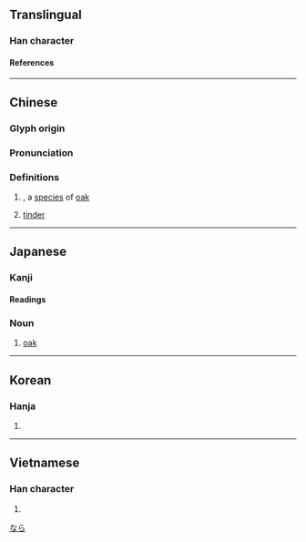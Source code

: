 {{character info}}
==Translingual==

===Han character===
{{Han char|rn=75|rad=木|as=09|sn=13|four=48961|canj=DTCW|ids=⿰木酋}}

====References====
{{Han ref|kx=0540.130|dkj=15154|dj=0927.200|hdz=21255.060|uh=6962}}

----

==Chinese==
{{zh-forms}}

===Glyph origin===
{{Han etym}}

===Pronunciation===
{{zh-pron
|m=yóu
|c=jau4
|mc=y
|oc=y
|ma=
|cat=pn,n
}}

===Definitions===
{{zh-hanzi}}

# {{taxlink|Quercus serrata|species|ver=170626}}, a [[species]] of [[oak]]
# [[tinder]]

----

==Japanese==

===Kanji===
{{ja-kanji|grade=|rs=木09}}

====Readings====
{{ja-readings
|goon=ゆ
|kanon=ゆう<いう
|on=しゅう<しう
|kun=なら-
}}

===Noun===
{{ja-noun|なら|ナラ}}

# [[oak]]

[[Category:ja:Oaks|なら]]

----

==Korean==

===Hanja===
{{ko-hanja|유}}

# {{rfdef|ko|sort=木09}}

----

==Vietnamese==

===Han character===
{{vi-readings|rs=木09|reading=giùa}}

# {{rfdef|vi|sort=木09}}